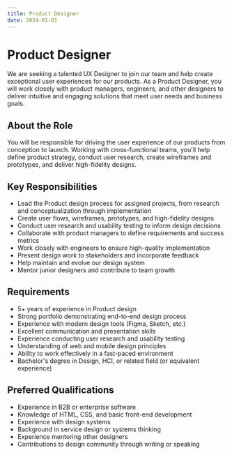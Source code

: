 ```yaml
---
title: Product Designer
date: 2024-01-01
---
```


# Product Designer

We are seeking a talented UX Designer to join our team and help create exceptional user experiences for our products. As a Product Designer, you will work closely with product managers, engineers, and other designers to deliver intuitive and engaging solutions that meet user needs and business goals.

## About the Role

You will be responsible for driving the user experience of our products from conception to launch. Working with cross-functional teams, you'll help define product strategy, conduct user research, create wireframes and prototypes, and deliver high-fidelity designs.

## Key Responsibilities

- Lead the Product design process for assigned projects, from research and conceptualization through implementation
- Create user flows, wireframes, prototypes, and high-fidelity designs
- Conduct user research and usability testing to inform design decisions
- Collaborate with product managers to define requirements and success metrics
- Work closely with engineers to ensure high-quality implementation
- Present design work to stakeholders and incorporate feedback
- Help maintain and evolve our design system
- Mentor junior designers and contribute to team growth

## Requirements

- 5+ years of experience in Product design
- Strong portfolio demonstrating end-to-end design process
- Experience with modern design tools (Figma, Sketch, etc.)
- Excellent communication and presentation skills
- Experience conducting user research and usability testing
- Understanding of web and mobile design principles
- Ability to work effectively in a fast-paced environment
- Bachelor's degree in Design, HCI, or related field (or equivalent experience)

## Preferred Qualifications

- Experience in B2B or enterprise software
- Knowledge of HTML, CSS, and basic front-end development
- Experience with design systems
- Background in service design or systems thinking
- Experience mentoring other designers
- Contributions to design community through writing or speaking
